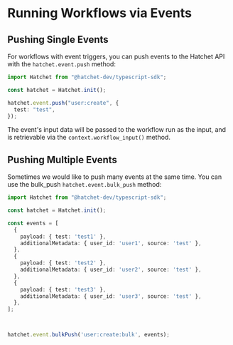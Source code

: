 # Running Workflows via Events

## Pushing Single Events



For workflows with event triggers, you can push events to the Hatchet API with the `hatchet.event.push` method:

```ts
import Hatchet from "@hatchet-dev/typescript-sdk";

const hatchet = Hatchet.init();

hatchet.event.push("user:create", {
  test: "test",
});
```

The event's input data will be passed to the workflow run as the input, and is retrievable via the `context.workflow_input()` method.


## Pushing Multiple Events

Sometimes we would like to push many events at the same time. You can use the bulk_push `hatchet.event.bulk_push` method:

```ts
import Hatchet from "@hatchet-dev/typescript-sdk";

const hatchet = Hatchet.init();

const events = [
  {
    payload: { test: 'test1' },
    additionalMetadata: { user_id: 'user1', source: 'test' },
  },
  {
    payload: { test: 'test2' },
    additionalMetadata: { user_id: 'user2', source: 'test' },
  },
  {
    payload: { test: 'test3' },
    additionalMetadata: { user_id: 'user3', source: 'test' },
  },
];



hatchet.event.bulkPush('user:create:bulk', events);
```
